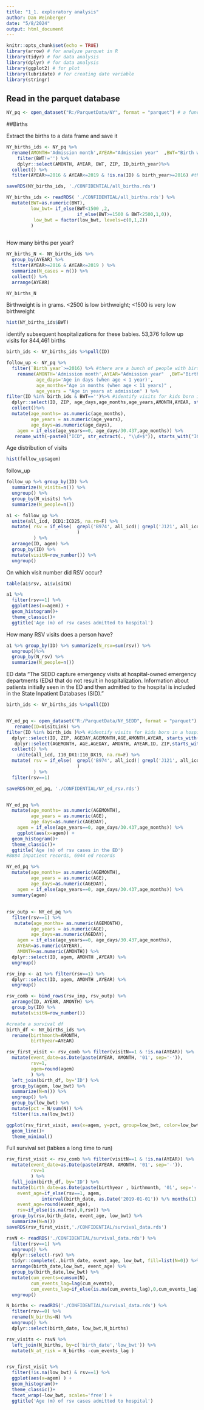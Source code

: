 ```yaml
---
title: "1_1. exploratory analysis"
author: Dan Weinberger
date: "5/8/2024"
output: html_document
---
```


```r
knitr::opts_chunk$set(echo = TRUE)
library(arrow) # for analyze parquet in R
library(tidyr) # for data analysis
library(dplyr) # for data analysis
library(ggplot2) # for plot
library(lubridate) # for creating date variable
library(stringr)
```

## Read in the parquet database

```r
NY_pq <- open_dataset("R:/ParquetData/NY", format = "parquet") # a function in arrow package 
```

##Births

Extract the births to a data frame and save it
```r
NY_births_ids <- NY_pq %>%
  rename(AMONTH='Admission month',AYEAR="Admission year"  ,BWT="Birth weight in grams", ZIP="Patient ZIP Code" ,ID="Visit linkage variable",birth_year="Birth year"  ) %>%
    filter(BWT!='') %>%
    dplyr::select(AMONTH, AYEAR, BWT, ZIP, ID,birth_year)%>%
  collect() %>%
  filter(AYEAR>=2016 & AYEAR<=2019 & !is.na(ID) & birth_year>=2016) #there are a bunch of people with a birth year (and age) that is large  

saveRDS(NY_births_ids, './CONFIDENTIAL/all_births.rds')
```


```r
NY_births_ids <- readRDS( './CONFIDENTIAL/all_births.rds') %>%
  mutate(BWT=as.numeric(BWT),
         low_bwt= if_else(BWT<1500 ,2,
                          if_else(BWT>=1500 & BWT<2500,1,0)),
          low_bwt = factor(low_bwt, levels=c(0,1,2))
         )
        
```

How many births per year?
```r
NY_births_N <- NY_births_ids %>%
  group_by(AYEAR) %>%
  filter(AYEAR>=2016 & AYEAR<=2019 ) %>%  
  summarize(N_cases = n()) %>%
  collect() %>%
  arrange(AYEAR)

NY_births_N
```


Birthweight is in grams. <2500 is low birthweight; <1500 is very low birthweight
```r
hist(NY_births_ids$BWT)
```
identify subsequent hospitalizations for these babies. 53,376 follow up visits for 844,461 births
```r
birth_ids <- NY_births_ids %>%pull(ID)

follow_up <- NY_pq %>%
  filter(`Birth year`>=2016) %>% #there are a bunch of people with birth year <<2016
    rename(AMONTH='Admission month',AYEAR="Admission year"  ,BWT="Birth weight in grams", ZIP="Patient ZIP Code" ,ID="Visit linkage variable",
           age_days='Age in days (when age < 1 year)',
           age_months="Age in months (when age < 11 years)" ,
           age_years = "Age in years at admission" ) %>%
filter(ID %in% birth_ids & BWT=='')%>% #identify visits for kids born in a hospital for post-birth visits
  dplyr::select(ID, ZIP, age_days,age_months,age_years,AMONTH,AYEAR, starts_with('ICD-10-CM Diagnosis'))%>%
  collect()%>%
  mutate(age_months= as.numeric(age_months),
         age_years = as.numeric(age_years),
         age_days=as.numeric(age_days),
    agem = if_else(age_years==0, age_days/30.437,age_months)) %>%
   rename_with(~paste0("ICD", str_extract(., "\\d+$")), starts_with("ICD-10-CM Diagnosis"))
```

Age distribution of visits
```r
hist(follow_up$agem)

```

follow_up

```r
follow_up %>% group_by(ID) %>% 
  summarize(N_visits=n()) %>%
  ungroup() %>%
  group_by(N_visits) %>%
  summarize(N_people=n())
```


```r
a1 <- follow_up %>%
  unite(all_icd, ICD1:ICD25, na.rm=F) %>%
  mutate( rsv = if_else(  grepl('B974', all_icd)| grepl('J121', all_icd)| grepl('J121', all_icd)| grepl('J205', all_icd)| grepl('J210', all_icd) , 1,0
                          )
          ) %>%
  arrange(ID, agem) %>%
  group_by(ID) %>%
  mutate(visitN=row_number()) %>%
  ungroup()
```

On which visit number did RSV occur?
```r
table(a1$rsv, a1$visitN)
```

```r
a1 %>%
  filter(rsv==1) %>%
  ggplot(aes(x=agem)) +
  geom_histogram()+
  theme_classic()+
  ggtitle('Age (m) of rsv cases admitted to hospital')
```


How many RSV visits does a person have?

```r
a1 %>% group_by(ID) %>% summarize(N_rsv=sum(rsv)) %>%
  ungroup()%>%
  group_by(N_rsv) %>%
  summarize(N_people=n())
```

ED data
"The SEDD capture emergency visits at hospital-owned emergency departments (EDs) that do not result in hospitalization. Information about patients initially seen in the ED and then admitted to the hospital is included in the State Inpatient Databases (SID). "
```r
birth_ids <- NY_births_ids %>%pull(ID)


NY_ed_pq <- open_dataset("R:/ParquetData/NY_SEDD", format = "parquet") %>% # a function in arrow package 
   rename(ID=VisitLink) %>%
filter(ID %in% birth_ids )%>% #identify visits for kids born in a hospital for post-birth visits
  dplyr::select(ID, ZIP, AGEDAY,AGEMONTH,AGE,AMONTH,AYEAR, starts_with('I10_DX1'))%>%
   dplyr::select(AGEMONTH, AGE,AGEDAY, AMONTH, AYEAR,ID, ZIP,starts_with("I10_DX")) %>%    
  collect() %>%
    unite(all_icd, I10_DX1:I10_DX19, na.rm=F) %>%
  mutate( rsv = if_else(  grepl('B974', all_icd)| grepl('J121', all_icd)| grepl('J121', all_icd)| grepl('J205', all_icd)| grepl('J210', all_icd) , 1,0
                          )
          ) %>%
  filter(rsv==1)

saveRDS(NY_ed_pq, './CONFIDENTIAL/NY_ed_rsv.rds')


NY_ed_pq %>%
  mutate(age_months= as.numeric(AGEMONTH),
         age_years = as.numeric(AGE),
         age_days=as.numeric(AGEDAY),
    agem = if_else(age_years==0, age_days/30.437,age_months)) %>%
    ggplot(aes(x=agem)) +
  geom_histogram()+
  theme_classic()+
  ggtitle('Age (m) of rsv cases in the ED')
#8884 inpatient records, 6944 ed records

NY_ed_pq %>%
  mutate(age_months= as.numeric(AGEMONTH),
         age_years = as.numeric(AGE),
         age_days=as.numeric(AGEDAY),
    agem = if_else(age_years==0, age_days/30.437,age_months)) %>%
  summary(agem)
```
##
```r
rsv_outp <- NY_ed_pq %>%
  filter(rsv==1) %>%
   mutate(age_months= as.numeric(AGEMONTH),
         age_years = as.numeric(AGE),
         age_days=as.numeric(AGEDAY),
    agem = if_else(age_years==0, age_days/30.437,age_months),
    AYEAR=as.numeric(AYEAR),
    AMONTH=as.numeric(AMONTH)) %>%
  dplyr::select(ID, agem, AMONTH ,AYEAR) %>%
  ungroup()

rsv_inp <- a1 %>% filter(rsv==1) %>%
  dplyr::select(ID, agem, AMONTH ,AYEAR) %>%
  ungroup()

rsv_comb <- bind_rows(rsv_inp, rsv_outp) %>%
  arrange(ID, AYEAR, AMONTH) %>%
  group_by(ID) %>%
  mutate(visitN=row_number())

#create a survival df
birth_df <- NY_births_ids %>%
  rename(birthmonth=AMONTH,
         birthyear=AYEAR) 

```

```r
rsv_first_visit <- rsv_comb %>% filter(visitN==1 & !is.na(AYEAR)) %>%
  mutate(event_date=as.Date(paste(AYEAR, AMONTH, '01', sep='-')),
         rsv=1,
         agem=round(agem)
         ) %>%
  left_join(birth_df, by='ID') %>%
  group_by(agem, low_bwt) %>%
  summarize(N=n()) %>%
  ungroup() %>%
  group_by(low_bwt) %>%
  mutate(pct = N/sum(N)) %>%
  filter(!is.na(low_bwt))

ggplot(rsv_first_visit, aes(x=agem, y=pct, group=low_bwt, color=low_bwt))+
  geom_line()+
  theme_minimal()
```


Full survival set (tabkes a long time to run)
```r
rsv_first_visit <- rsv_comb %>% filter(visitN==1 & !is.na(AYEAR)) %>%
  mutate(event_date=as.Date(paste(AYEAR, AMONTH, '01', sep='-')),
         rsv=1
         ) %>%
  full_join(birth_df, by='ID') %>%
  mutate(birth_date=as.Date(paste(birthyear , birthmonth, '01', sep='-')),
    event_age=if_else(rsv==1, agem,
             interval(birth_date, as.Date('2019-01-01')) %/% months(1)     ),
    event_age=round(event_age),
    rsv=if_else(is.na(rsv),0,rsv)) %>%
  group_by(rsv,birth_date, event_age, low_bwt) %>%
  summarize(N=n())
saveRDS(rsv_first_visit,'./CONFIDENTIAL/survival_data.rds')
```
```r

rsvN <- readRDS('./CONFIDENTIAL/survival_data.rds') %>%
  filter(rsv==1) %>%
  ungroup() %>%
  dplyr::select(-rsv) %>%
  tidyr::complete(.,birth_date, event_age, low_bwt, fill=list(N=0)) %>%
  arrange(birth_date,low_bwt, event_age) %>%
  group_by(birth_date,low_bwt) %>%
  mutate(cum_events=cumsum(N),
         cum_events_lag=lag(cum_events),
         cum_events_lag=if_else(is.na(cum_events_lag),0,cum_events_lag)) %>%
  ungroup()

N_births <- readRDS('./CONFIDENTIAL/survival_data.rds') %>%
  filter(rsv==0) %>%
  rename(N_births=N) %>%
  ungroup() %>%
  dplyr::select(birth_date, low_bwt,N_births)

rsv_visits <- rsvN %>%
  left_join(N_births, by=c('birth_date','low_bwt')) %>%
  mutate(N_at_risk = N_births -cum_events_lag )



```

 
```r
rsv_first_visit %>%
  filter(!is.na(low_bwt) & rsv==1) %>%
  ggplot(aes(x=agem) ) +
  geom_histogram()+
  theme_classic()+
  facet_wrap(~low_bwt, scales='free') +
  ggtitle('Age (m) of rsv cases admitted to hospital')



```


